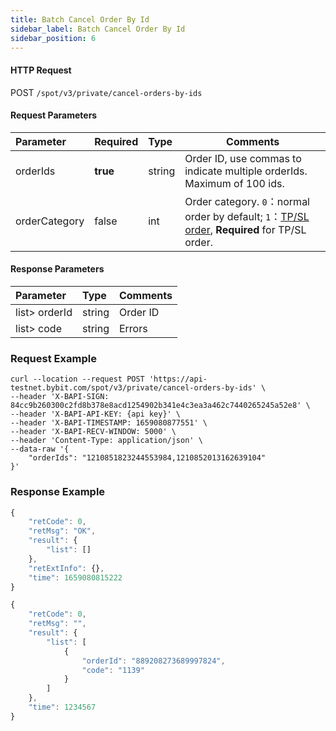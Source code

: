 ```yaml
---
title: Batch Cancel Order By Id
sidebar_label: Batch Cancel Order By Id
sidebar_position: 6
---
```



#### HTTP Request
POST <code>/spot/v3/private/cancel-orders-by-ids</code>

#### Request Parameters
| Parameter | Required | Type | Comments|
|:----- |:-------|:-----|------ |
| orderIds              | <b>true</b>         | string          | Order ID, use commas to indicate multiple orderIds. Maximum of 100 ids.      |
| orderCategory        | false               | int             | Order category. <code>0</code>：normal order by default; <code>1</code>：<a href="https://www.bybit.com/en-US/help-center/bybitHC_Article?language=us_EN&id=000001736">TP/SL order</a>, <b>Required</b> for TP/SL order.    |

#### Response Parameters
| Parameter | Type | Comments|
|:----- |:-----|----- |
| list> orderId        | string          | Order ID     |
| list> code           | string          | Errors          |

### Request Example

<Tabs>
<TabItem value="console" label="Console">

```http
curl --location --request POST 'https://api-testnet.bybit.com/spot/v3/private/cancel-orders-by-ids' \
--header 'X-BAPI-SIGN: 84cc9b260300c2fd8b378e8acd1254902b341e4c3ea3a462c7440265245a52e8' \
--header 'X-BAPI-API-KEY: {api key}' \
--header 'X-BAPI-TIMESTAMP: 1659080877551' \
--header 'X-BAPI-RECV-WINDOW: 5000' \
--header 'Content-Type: application/json' \
--data-raw '{
    "orderIds": "1210851823244553984,1210852013162639104"
}'
```

</TabItem>
</Tabs>

### Response Example

<Tabs>

<TabItem value="success" label="Success">

```javascript
{
    "retCode": 0,
    "retMsg": "OK",
    "result": {
        "list": []
    },
    "retExtInfo": {},
    "time": 1659080815222
}
```

</TabItem>

<TabItem value="partial-success" label="Partial success">

```javascript
{
    "retCode": 0,
    "retMsg": "",
    "result": {
        "list": [
            {
                "orderId": "889208273689997824",
                "code": "1139"
            }
        ]
    },
    "time": 1234567
}
```

</TabItem>

</Tabs>
